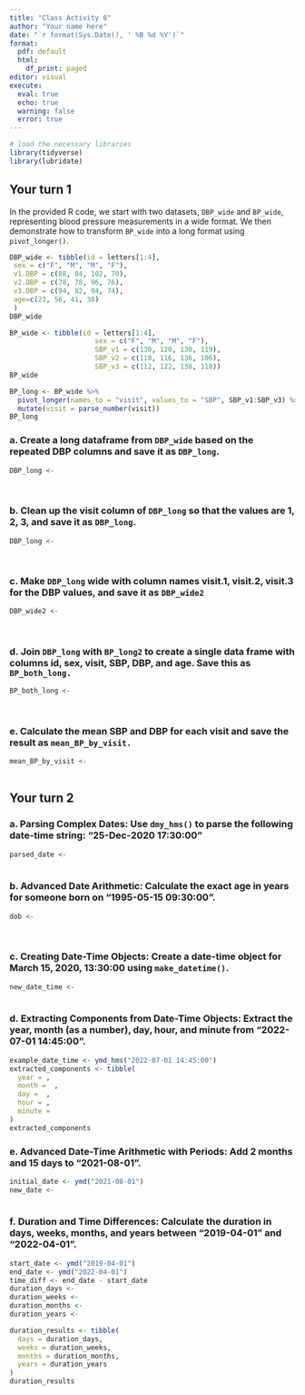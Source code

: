 ```yaml
---
title: "Class Activity 8"
author: "Your name here"
date: "`r format(Sys.Date(), ' %B %d %Y')`"
format:
  pdf: default
  html:
    df_print: paged
editor: visual
execute: 
  eval: true
  echo: true
  warning: false
  error: true
---
```


```r
# load the necessary libraries
library(tidyverse)
library(lubridate)
```


## Your turn 1

In the provided R code, we start with two datasets, `DBP_wide` and `BP_wide`, representing blood pressure measurements in a wide format. We then demonstrate how to transform `BP_wide` into a long format using `pivot_longer()`.

```r
DBP_wide <- tibble(id = letters[1:4],
 sex = c("F", "M", "M", "F"),
 v1.DBP = c(88, 84, 102, 70),
 v2.DBP = c(78, 78, 96, 76),
 v3.DBP = c(94, 82, 94, 74),
 age=c(23, 56, 41, 38)
 )
DBP_wide
```


```r
BP_wide <- tibble(id = letters[1:4],
                     sex = c("F", "M", "M", "F"),
                     SBP_v1 = c(130, 120, 130, 119),
                     SBP_v2 = c(110, 116, 136, 106),
                     SBP_v3 = c(112, 122, 138, 118))
BP_wide
```


```r
BP_long <- BP_wide %>% 
  pivot_longer(names_to = "visit", values_to = "SBP", SBP_v1:SBP_v3) %>% 
  mutate(visit = parse_number(visit))
BP_long
```


### a. Create a long dataframe from `DBP_wide` based on the repeated DBP columns and save it as `DBP_long`.

```r
DBP_long <- 
  
  
```

### b. Clean up the visit column of `DBP_long` so that the values are 1, 2, 3, and save it as `DBP_long`.


```r
DBP_long <- 
  
  
```


### c. Make `DBP_long` wide with column names visit.1, visit.2, visit.3 for the DBP values, and save it as `DBP_wide2`

```r
DBP_wide2 <- 
  
  
```


### d. Join `DBP_long` with `BP_long2` to create a single data frame with columns id, sex, visit, SBP, DBP, and age. Save this as `BP_both_long.`


```r
BP_both_long <-
  
  
```


### e. Calculate the mean SBP and DBP for each visit and save the result as `mean_BP_by_visit.`

```r
mean_BP_by_visit <-
  
```


## Your turn 2


### a. Parsing Complex Dates: Use `dmy_hms()` to parse the following date-time string: "25-Dec-2020 17:30:00"


```r
parsed_date <- 
  
```


### b. Advanced Date Arithmetic: Calculate the exact age in years for someone born on "1995-05-15 09:30:00".


```r
dob <- 
  
  
```


### c. Creating Date-Time Objects: Create a date-time object for March 15, 2020, 13:30:00 using `make_datetime()`.

```r
new_date_time <- 
  
```

### d. Extracting Components from Date-Time Objects: Extract the year, month (as a number), day, hour, and minute from "2022-07-01 14:45:00".

```r
example_date_time <- ymd_hms("2022-07-01 14:45:00")
extracted_components <- tibble(
  year = ,
  month =  ,
  day =  ,
  hour = ,
  minute = 
)
extracted_components
```


### e. Advanced Date-Time Arithmetic with Periods: Add 2 months and 15 days to "2021-08-01".

```r
initial_date <- ymd("2021-08-01")
new_date <- 
  
```


### f. Duration and Time Differences: Calculate the duration in days, weeks, months, and years between "2019-04-01" and "2022-04-01".

```r
start_date <- ymd("2019-04-01")
end_date <- ymd("2022-04-01")
time_diff <- end_date - start_date
duration_days <- 
duration_weeks <- 
duration_months <- 
duration_years <- 

duration_results <- tibble(
  days = duration_days,
  weeks = duration_weeks,
  months = duration_months,
  years = duration_years
)
duration_results
```


